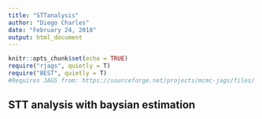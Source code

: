 ```yaml
---
title: "STTanalysis"
author: "Diego Charles"
date: "February 24, 2018"
output: html_document
---
```


```r
knitr::opts_chunk$set(echo = TRUE)
require("rjags", quietly = T)
require("BEST", quietly = T)
#Requires JAGS from: https://sourceforge.net/projects/mcmc-jags/files/
```

## STT analysis with baysian estimation

